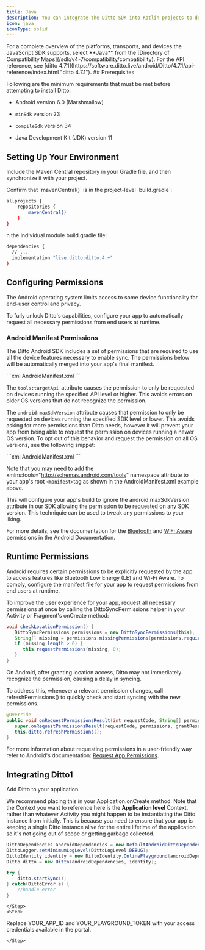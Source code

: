 ```yaml
---
title: Java
description: You can integrate the Ditto SDK into Kotlin projects to develop for the Android platform.
icon: java
iconType: solid
---
```


<Info>
For a complete overview of the platforms, transports, and devices the JavaScript SDK supports, select **Java** from the [Directory of Compatibility Maps](/sdk/v4-7/compatibility/compatibility).
</Info>

<Info>
For the API reference, see [ditto 4.7.1](https://software.ditto.live/android/Ditto/4.7.1/api-reference/index.html "ditto 4.7.1").

</Info>
## Prerequisites

Following are the minimum requirements that must be met before attempting to install Ditto.

*   Android version 6.0 (Marshmallow)

*   `minSdk` version 23

*   `compileSdk` version 34

*   Java Development Kit (JDK) version 11


## Setting Up Your Environment

Include the Maven Central repository in your Gradle file, and then synchronize it with your project.

<Steps>
  <Step>
Confirm that `mavenCentral()` is in the project-level `build.gradle`:

```bash Bash
allprojects {
    repositories {
        mavenCentral()
    }
}
```
  </Step>
  <Step>
n the individual module build.gradle file:

```bash Bash
dependencies {
  // ...
  implementation "live.ditto:ditto:4.+"
}
```
  </Step>
</Steps>



## Configuring Permissions

The Android operating system limits access to some device functionality for end-user control and privacy.

To fully unlock Ditto's capabilities, configure your app to automatically request all necessary permissions from end users at runtime.

### Android Manifest Permissions

The Ditto Android SDK includes a set of permissions that are required to use all the device features necessary to enable sync. The permissions below will be automatically merged into your app's final manifest.

<CodeGroup>
```xml AndroidManifest.xml
<uses-permission android:name="android.permission.BLUETOOTH" android:maxSdkVersion="30" />
<uses-permission android:name="android.permission.BLUETOOTH_ADMIN" android:maxSdkVersion="30" />
<uses-permission android:name="android.permission.BLUETOOTH_ADVERTISE" tools:targetApi="s" />
<uses-permission android:name="android.permission.BLUETOOTH_CONNECT" tools:targetApi="s" />
<uses-permission android:name="android.permission.BLUETOOTH_SCAN" android:usesPermissionFlags="neverForLocation" tools:targetApi="s" />
<uses-permission android:name="android.permission.ACCESS_FINE_LOCATION" android:maxSdkVersion="32" />
<uses-permission android:name="android.permission.ACCESS_COARSE_LOCATION" android:maxSdkVersion="30" />
<uses-permission android:name="android.permission.INTERNET" />
<uses-permission android:name="android.permission.ACCESS_WIFI_STATE" />
<uses-permission android:name="android.permission.ACCESS_NETWORK_STATE" />
<uses-permission android:name="android.permission.CHANGE_NETWORK_STATE" />
<uses-permission android:name="android.permission.CHANGE_WIFI_MULTICAST_STATE" />
<uses-permission android:name="android.permission.CHANGE_WIFI_STATE" />
<uses-permission android:name="android.permission.NEARBY_WIFI_DEVICES" android:usesPermissionFlags="neverForLocation" tools:targetApi="tiramisu" />
```
</CodeGroup>

The `tools:targetApi `attribute causes the permission to only be requested on devices running the specified API level or higher. This avoids errors on older OS versions that do not recognize the permission.

The `android:maxSdkVersion` attribute causes that permission to only be requested on devices running the specified SDK level or lower. This avoids asking for more permissions than Ditto needs, however it will prevent your app from being able to request the permission on devices running a newer OS version. To opt out of this behavior and request the permission on all OS versions, see the following snippet:

<CodeGroup>
```xml AndroidManifest.xml
<uses-permission android:name="android.permission.ACCESS_FINE_LOCATION" tools:remove="android:maxSdkVersion" />
<uses-permission android:name="android.permission.ACCESS_COARSE_LOCATION" tools:remove="android:maxSdkVersion" />
```
</CodeGroup>

Note that you may need to add the xmlns:tools="http://schemas.android.com/tools" namespace attribute to your app's root `<manifest>`tag as shown in the AndroidManifest.xml example above.

This will configure your app's build to ignore the android:maxSdkVersion attribute in our SDK allowing the permission to be requested on any SDK version. This techniquie can be used to tweak any permissions to your liking.

For more details, see the documentation for the [Bluetooth](https://developer.android.com/guide/topics/connectivity/bluetooth/permissions "Bluetooth ") and [WiFi Aware](https://developer.android.com/guide/topics/connectivity/wifi-permissions "WiFi Aware ") permissions in the Android Documentation.

## Runtime Permissions

Android requires certain permissions to be explicitly requested by the app to access features like Bluetooth Low Energy (LE) and Wi-Fi Aware. To comply, configure the manifest file for your app to request permissions from end users at runtime.

To improve the user experience for your app, request all necessary permissions at once by calling the DittoSyncPermissions helper in your Activity or Fragment's onCreate method:

```java Java
void checkLocationPermission() {
   DittoSyncPermissions permissions = new DittoSyncPermissions(this);
   String[] missing = permissions.missingPermissions(permissions.requiredPermissions());
   if (missing.length > 0) {
      this.requestPermissions(missing, 0);
   }
}
```
On Android, after granting location access, Ditto may not immediately recognize the permission, causing a delay in syncing.

To address this, whenever a relevant permission changes, call refreshPermissions() to quickly check and start syncing with the new permissions.

```java Java
@Override
public void onRequestPermissionsResult(int requestCode, String[] permissions, int[] grantResults) {
   super.onRequestPermissionsResult(requestCode, permissions, grantResults);
   this.ditto.refreshPermissions();
}
```
For more information about requesting permissions in a user-friendly way refer to Android's documentation: [Request App Permissions](https://developer.android.com/training/permissions/requesting "Request App Permissions").

## Integrating Ditto1

<Steps>
    <Step>
Add Ditto to your application.

We recommend placing this in your Application.onCreate method. Note that the Context you want to reference here is the **Application level** Context, rather than whatever Activity you might happen to be instantiating the Ditto instance from initially. This is because you need to ensure that your app is keeping a single Ditto instance alive for the entire lifetime of the application so it's not going out of scope or getting garbage collected.

```java Java
DittoDependencies androidDependencies = new DefaultAndroidDittoDependencies(this.context);
DittoLogger.setMinimumLogLevel(DittoLogLevel.DEBUG);
DittoIdentity identity = new DittoIdentity.OnlinePlayground(androidDependencies, "REPLACE_ME_WITH_YOUR_APP_ID", "YOUR_PLAYGROUND_TOKEN_HERE");
Ditto ditto = new Ditto(androidDependencies, identity);

try {
    ditto.startSync();
} catch(DittoError e) {
    //handle error
}
```
    </Step>
    <Step>
Replace YOUR\_APP\_ID and YOUR\_PLAYGROUND\_TOKEN with your access credentials available in the portal.

    </Step>
</Steps>
